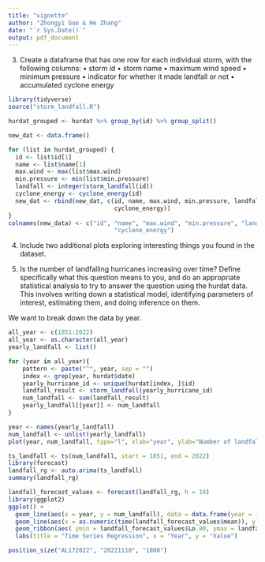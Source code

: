 ```yaml
---
title: "vignette"
author: "Zhongyi Guo & He Zhang"
date: "`r Sys.Date()`"
output: pdf_document
---
```



3. Create a dataframe that has one row for each individual storm, with the following columns:
• storm id
• storm name
• maximum wind speed
• minimum pressure
• indicator for whether it made landfall or not • accumulated cyclone energy

```r

library(tidyverse)
source("storm_landfall.R")

hurdat_grouped <- hurdat %>% group_by(id) %>% group_split()

new_dat <- data.frame()

for (list in hurdat_grouped) {
  id <- list$id[1]
  name <- list$name[1]
  max.wind <- max(list$max.wind)
  min.pressure <- min(list$min.pressure)
  landfall <- integer(storm_landfall(id))
  cyclone_energy <- cyclone_energy(id)
  new_dat <- rbind(new_dat, c(id, name, max.wind, min.pressure, landfall,
                              cyclone_energy))
}
colnames(new_data) <- c("id", "name", "max.wind", "min.pressure", "landfall",
                              "cyclone_energy")
```

4. Include two additional plots exploring interesting things you found in the dataset.



5. Is the number of landfalling hurricanes increasing over time? Define specifically what this question means to you, and do an appropriate statistical analysis to try to answer the question using the hurdat data. This involves writing down a statistical model, identifying parameters of interest, estimating them, and doing inference on them.

We want to break down the data by year.


```r
all_year <- c(1851:2022)
all_year <- as.character(all_year)
yearly_landfall <- list()

for (year in all_year){
    pattern <- paste("^", year, sep = "")
    index <- grep(year, hurdat$date)
    yearly_hurricane_id <- unique(hurdat[index, ]$id)
    landfall_result <- storm_landfall(yearly_hurricane_id)
    num_landfall <- sum(landfall_result)
    yearly_landfall[[year]] <- num_landfall
}

year <- names(yearly_landfall)
num_landfall <- unlist(yearly_landfall)
plot(year, num_landfall, type="l", xlab="year", ylab="Number of landfalls", main="The trend of each year's landfall")

```




```r
ts_landfall <- ts(num_landfall, start = 1851, end = 2022)
library(forecast)
landfall_rg <- auto.arima(ts_landfall)
summary(landfall_rg)
```

```r
landfall_forecast_values <- forecast(landfall_rg, h = 10)
library(ggplot2)
ggplot() +
  geom_line(aes(x = year, y = num_landfall), data = data.frame(year = 1851:2022, value = num_landfall), color = "blue") +
  geom_line(aes(x = as.numeric(time(landfall_forecast_values$mean)), y = landfall_forecast_values$mean), color = "red") +
  geom_ribbon(aes( ymin = landfall_forecast_values$Lo.80, ymax = landfall_forecast_values$Hi.80), alpha = 0.2, fill = "red") +
  labs(title = "Time Series Regression", x = "Year", y = "Value")
```



```r
position_size("AL172022", "20221110", "1800")
```



